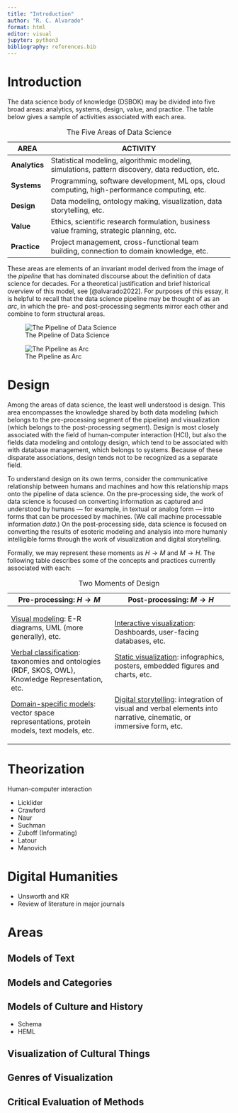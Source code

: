 ```yaml
---
title: "Introduction"
author: "R. C. Alvarado"
format: html
editor: visual
jupyter: python3
bibliography: references.bib
---
```


# Introduction

The data science body of knowledge ([DSBOK]{.acronym}) may be divided into five broad areas: [analytics]{.keyword}, [systems]{.keyword}, [design]{.keyword}, [value]{.keyword}, and [practice]{.keyword}. The table below gives a sample of activities associated with each area.

+---------------+--------------------------------------------------------------------------------------------------+
| AREA          | ACTIVITY                                                                                         |
+===============+==================================================================================================+
| **Analytics** | Statistical modeling, algorithmic modeling, simulations, pattern discovery, data reduction, etc. |
+---------------+--------------------------------------------------------------------------------------------------+
| **Systems**   | Programming, software development, ML ops, cloud computing, high-performance computing, etc.     |
+---------------+--------------------------------------------------------------------------------------------------+
| **Design**    | Data modeling, ontology making, visualization, data storytelling, etc.                           |
+---------------+--------------------------------------------------------------------------------------------------+
| **Value**     | Ethics, scientific research formulation, business value framing, strategic planning, etc.        |
+---------------+--------------------------------------------------------------------------------------------------+
| **Practice**  | Project management, cross-functional team building, connection to domain knowledge, etc.         |
+---------------+--------------------------------------------------------------------------------------------------+

: The Five Areas of Data Science

These areas are elements of an invariant model derived from the image of the *pipeline* that has dominated discourse about the definition of data science for decades. For a theoretical justification and brief historical overview of this model, see [@alvarado2022]. For purposes of this essay, it is helpful to recall that the data science pipeline may be thought of as an *arc*, in which the pre- and post-processing segments mirror each other and combine to form structural areas.

![The Pipeline of Data Science](media/ds-pipeline.png){fig-align="center"}

![The Pipeline as Arc](media/pipeline-as-arc.png){fig-align="center"}

# Design

Among the areas of data science, the least well understood is [design]{.keyword}. This area encompasses the knowledge shared by both data modeling (which belongs to the pre-processing segment of the pipeline) and visualization (which belongs to the post-processing segment). Design is most closely associated with the field of human-computer interaction ([HCI]{style="acronym"}), but also the fields data modeling and ontology design, which tend to be associated with with database management, which belongs to [systems]{.keyword}. Because of these disparate associations, design tends not to be recognized as a separate field.

To understand design on its own terms, consider the communicative relationship between humans and machines and how this relationship maps onto the pipeline of data science. On the pre-processing side, the work of data science is focused on converting information as captured and understood by humans --- for example, in textual or analog form --- into forms that can be processed by machines. (We call machine processable information *data*.) On the post-processing side, data science is focused on converting the results of esoteric modeling and analysis into more humanly intelligible forms through the work of visualization and digital storytelling.

Formally, we may represent these moments as $H \rightarrow M$ and $M \rightarrow H$. The following table describes some of the concepts and practices currently associated with each:

+-----------------------------------------------------------------------------------------------------------------+---------------------------------------------------------------------------------------------------------------------------------+
| Pre-processing: $H \rightarrow M$                                                                               | Post-processing: $M \rightarrow H$                                                                                              |
+=================================================================================================================+=================================================================================================================================+
| [Visual modeling]{.underline}: E-R diagrams, UML (more generally), etc.                                         | [Interactive visualization]{.underline}: Dashboards, user-facing databases, etc.                                                |
|                                                                                                                 |                                                                                                                                 |
| [Verbal classification]{.underline}: taxonomies and ontologies (RDF, SKOS, OWL), Knowledge Representation, etc. | [Static visualization]{.underline}: infographics, posters, embedded figures and charts, etc.                                    |
|                                                                                                                 |                                                                                                                                 |
| [Domain-specific models]{.underline}: vector space representations, protein models, text models, etc.           | [\                                                                                                                              |
|                                                                                                                 | Digital storytelling]{.underline}: integration of visual and verbal elements into narrative, cinematic, or immersive form, etc. |
+-----------------------------------------------------------------------------------------------------------------+---------------------------------------------------------------------------------------------------------------------------------+

: Two Moments of Design

# Theorization

Human-computer interaction

-   Licklider
-   Crawford
-   Naur
-   Suchman
-   Zuboff (Informating)
-   Latour
-   Manovich

# Digital Humanities

-   Unsworth and KR
-   Review of literature in major journals

# Areas

## Models of Text

## Models and Categories

## Models of Culture and History

-   Schema
-   HEML

## Visualization of Cultural Things

## Genres of Visualization

## Critical Evaluation of Methods
